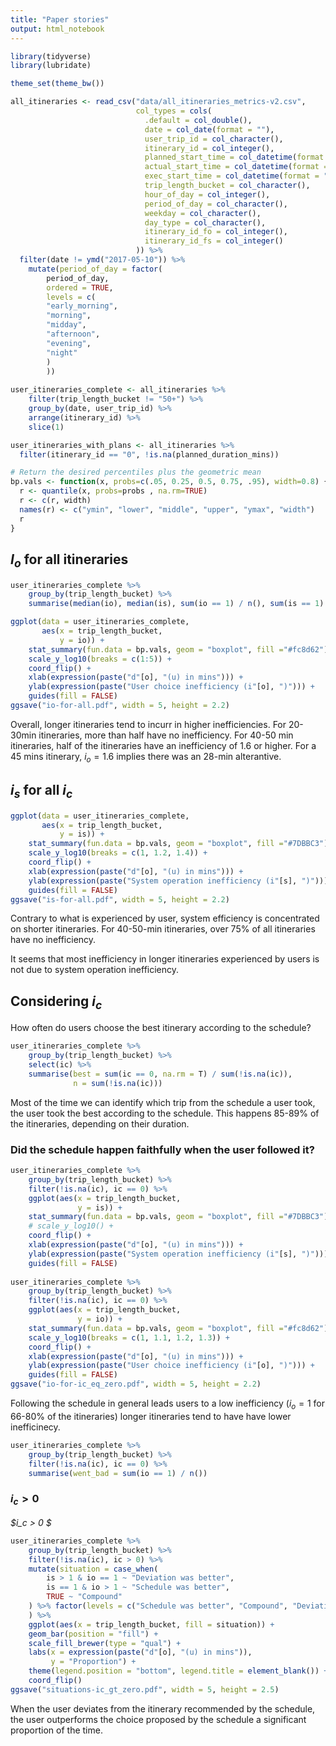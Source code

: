 ```yaml
---
title: "Paper stories"
output: html_notebook
---
```


```r
library(tidyverse)
library(lubridate)

theme_set(theme_bw())

all_itineraries <- read_csv("data/all_itineraries_metrics-v2.csv",
                            col_types = cols(
                              .default = col_double(),
                              date = col_date(format = ""),
                              user_trip_id = col_character(),
                              itinerary_id = col_integer(),
                              planned_start_time = col_datetime(format = ""),
                              actual_start_time = col_datetime(format = ""),
                              exec_start_time = col_datetime(format = ""),
                              trip_length_bucket = col_character(),
                              hour_of_day = col_integer(),
                              period_of_day = col_character(),
                              weekday = col_character(),
                              day_type = col_character(),
                              itinerary_id_fo = col_integer(),
                              itinerary_id_fs = col_integer()
                            )) %>%
  filter(date != ymd("2017-05-10")) %>%
    mutate(period_of_day = factor(
        period_of_day,
        ordered = TRUE,
        levels = c(
        "early_morning",
        "morning",
        "midday",
        "afternoon",
        "evening",
        "night"
        )
        ))
        
user_itineraries_complete <- all_itineraries %>%
    filter(trip_length_bucket != "50+") %>% 
    group_by(date, user_trip_id) %>%
    arrange(itinerary_id) %>% 
    slice(1)

user_itineraries_with_plans <- all_itineraries %>%
  filter(itinerary_id == "0", !is.na(planned_duration_mins))

```

```r
# Return the desired percentiles plus the geometric mean
bp.vals <- function(x, probs=c(.05, 0.25, 0.5, 0.75, .95), width=0.8) {
  r <- quantile(x, probs=probs , na.rm=TRUE)
  r <- c(r, width)
  names(r) <- c("ymin", "lower", "middle", "upper", "ymax", "width")
  r
}
```

## $I_o$ for all itineraries


```r
user_itineraries_complete %>% 
    group_by(trip_length_bucket) %>% 
    summarise(median(io), median(is), sum(io == 1) / n(), sum(is == 1) / n())
```


```r
ggplot(data = user_itineraries_complete, 
       aes(x = trip_length_bucket, 
           y = io)) +
    stat_summary(fun.data = bp.vals, geom = "boxplot", fill ="#fc8d62") +
    scale_y_log10(breaks = c(1:5)) +
    coord_flip() +
    xlab(expression(paste("d"[o], "(u) in mins"))) +
    ylab(expression(paste("User choice inefficiency (i"[o], ")"))) +
    guides(fill = FALSE)
ggsave("io-for-all.pdf", width = 5, height = 2.2)
```

Overall, longer itineraries tend to incurr in higher inefficiencies. For 20-30min itineraries, more than half have no inefficiency. For 40-50 min itineraries, half of the itineraries have an inefficiency of 1.6 or higher. For a 45 mins itinerary, $i_o = 1.6$ implies there was an 28-min alterantive.

## $i_s$ for all $i_c$

```r
ggplot(data = user_itineraries_complete, 
       aes(x = trip_length_bucket, 
           y = is)) +
    stat_summary(fun.data = bp.vals, geom = "boxplot", fill ="#7DBBC3") +
    scale_y_log10(breaks = c(1, 1.2, 1.4)) +
    coord_flip() +
    xlab(expression(paste("d"[o], "(u) in mins"))) +
    ylab(expression(paste("System operation inefficiency (i"[s], ")"))) +
    guides(fill = FALSE)
ggsave("is-for-all.pdf", width = 5, height = 2.2)

```

Contrary to what is experienced by user, system efficiency is concentrated on shorter itineraries. For 40-50-min itineraries, over 75\% of all itineraries have no inefficiency.

It seems that most inefficiency in longer itineraries experienced by users is not due to system operation inefficiency. 

## Considering $i_c$

How often do users choose the best itinerary according to the schedule? 


```r
user_itineraries_complete %>% 
    group_by(trip_length_bucket) %>% 
    select(ic) %>% 
    summarise(best = sum(ic == 0, na.rm = T) / sum(!is.na(ic)), 
              n = sum(!is.na(ic))) 

```

Most of the time we can identify which trip from the schedule a user took, the user took the best according to the schedule. This happens 85-89% of the itineraries, depending on their duration.


### Did the schedule happen faithfully when the user followed it?

```r
user_itineraries_complete %>% 
    group_by(trip_length_bucket) %>% 
    filter(!is.na(ic), ic == 0) %>% 
    ggplot(aes(x = trip_length_bucket, 
               y = is)) +
    stat_summary(fun.data = bp.vals, geom = "boxplot", fill ="#7DBBC3") +
    # scale_y_log10() +
    coord_flip() +
    xlab(expression(paste("d"[o], "(u) in mins"))) +
    ylab(expression(paste("System operation inefficiency (i"[s], ")"))) +
    guides(fill = FALSE)
     
user_itineraries_complete %>% 
    group_by(trip_length_bucket) %>% 
    filter(!is.na(ic), ic == 0) %>% 
    ggplot(aes(x = trip_length_bucket, 
               y = io)) +
    stat_summary(fun.data = bp.vals, geom = "boxplot", fill ="#fc8d62") +
    scale_y_log10(breaks = c(1, 1.1, 1.2, 1.3)) +
    coord_flip() +
    xlab(expression(paste("d"[o], "(u) in mins"))) +
    ylab(expression(paste("User choice inefficiency (i"[o], ")"))) +
    guides(fill = FALSE)
ggsave("io-for-ic_eq_zero.pdf", width = 5, height = 2.2)

```

Following the schedule in general leads users to a low inefficiency ($i_o = 1$ for 66-80% of the itineraries) longer itineraries tend to have have lower inefficinecy.

```r
user_itineraries_complete %>% 
    group_by(trip_length_bucket) %>% 
    filter(!is.na(ic), ic == 0) %>% 
    summarise(went_bad = sum(io == 1) / n())
```


### $i_c > 0$

*$i_c > 0 $*

```r
user_itineraries_complete %>% 
    group_by(trip_length_bucket) %>% 
    filter(!is.na(ic), ic > 0) %>% 
    mutate(situation = case_when(
        is > 1 & io == 1 ~ "Deviation was better",
        is == 1 & io > 1 ~ "Schedule was better", 
        TRUE ~ "Compound"
    ) %>% factor(levels = c("Schedule was better", "Compound", "Deviation was better"), ordered = T)
    ) %>% 
    ggplot(aes(x = trip_length_bucket, fill = situation)) +
    geom_bar(position = "fill") + 
    scale_fill_brewer(type = "qual") + 
    labs(x = expression(paste("d"[o], "(u) in mins")), 
         y = "Proportion") + 
    theme(legend.position = "bottom", legend.title = element_blank()) + 
    coord_flip()
ggsave("situations-ic_gt_zero.pdf", width = 5, height = 2.5)

```

When the user deviates from the itinerary recommended by the schedule, the user outperforms the choice proposed by the schedule a significant proportion of the time. 

